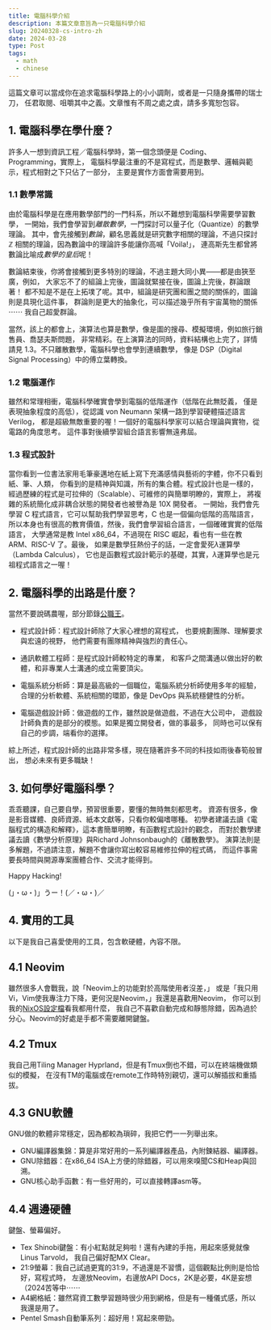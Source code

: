 ```yaml
---
title: 電腦科學介紹
description: 本篇文章意旨為一只電腦科學介紹
slug: 20240328-cs-intro-zh
date: 2024-03-28
type: Post
tags:
  - math
  - chinese
---
```


這篇文章可以當成你在追求電腦科學路上的小小調劑，或者是一只隨身攜帶的瑞士刀，
任君取閱、咀嚼其中之義。文章惟有不周之處之虞，請多多寬恕包容。

## 1. 電腦科學在學什麼？

許多人一想到資訊工程／電腦科學時，第一個念頭便是 Coding、Programming，實際上，
電腦科學最注重的不是寫程式，而是數學、邏輯與範示，程式相對之下只佔了一部分，
主要是實作方面會需要用到。

### 1.1 數學常識

由於電腦科學是在應用數學部門的一門科系，所以不難想到電腦科學需要學習數學，
一開始，我們會學習到*離散數學*，一門探討可以量子化（Quantize）的數學理論。
其中，會先接觸到*數論*，顧名思義就是研究數字相關的理論，不過只探討 $\mathbb{Z}$
相關的理論，因為數論中的理論許多能讓你高喊「Voila!」，
連高斯先生都曾將數論比喻成*數學的皇后*呢！

數論結束後，你將會接觸到更多特別的理論，不過主題大同小異——都是由狹至廣，例如，
大家忘不了的組論上完後，圖論就緊接在後，圖論上完後，群論跟著！
都不知是不是在上拓墣了呢。其中，組論是研究團和團之間的關係的，圖論則是具現化這件事，
群論則是更大的抽象化，可以描述幾乎所有宇宙萬物的關係 ⋯⋯ 我自己超愛群論。

當然，該上的都會上，演算法也算是數學，像是圖的搜尋、模擬環境，例如旅行銷售員、喬瑟夫斯問題，
非常精彩。在上演算法的同時，資料結構也上完了，詳情請見 1.3。不只離散數學，電腦科學也會學到連續數學，
像是 DSP（Digital Signal Processing）中的傅立葉轉換。

### 1.2 電腦運作

雖然和常理相衝，電腦科學確實會學到電腦的低階運作（低階在此無貶義，
僅是表現抽象程度的高低），從認識 von Neumann 架構一路到學習硬體描述語言 Verilog，
都是超級無敵重要的喔！一個好的電腦科學家可以結合理論與實物，從電路的角度思考。
這件事對後續學習組合語言影響無遠弗屆。

### 1.3 程式設計

當你看到一位書法家用毛筆豪邁地在紙上寫下充滿感情與藝術的字體，你不只看到紙、筆、人類，
你看到的是精神與知識，所有的集合體。程式設計也是一樣的，
經過歷練的程式是可拉伸的（Scalable）、可維修的與簡單明瞭的，實際上，
將複雜的系統簡化成非耦合狀態的開發者也被譽為是 10X 開發者。
一開始，我們會先學習 C 程式語言，它可以幫助我們學習思考，C 也是一個偏向低階的高階語言，
所以本身也有很高的教育價值，然後，我們會學習組合語言，一個確確實實的低階語言，
大學通常是教 Intel x86_64，不過現在 RISC 崛起，看也有一些在教 ARM、RISC-V 了。最後，
如果是數學狂熱份子的話，一定會愛死$\lambda$運算學（Lambda Calculus），
它也是函數程式設計範示的基礎，其實，$\lambda$運算學也是元祖程式語言之一喔！

## 2. 電腦科學的出路是什麼？

當然不要說碼農喔，部分節錄[公職王](https://www.public.com.tw/exam-education/univ-univcomputer-intro)。

- 程式設計師：程式設計師除了大家心裡想的寫程式，
  也要規劃團隊、理解要求與宏遠的視野，
  他們需要有團隊精神與強烈的責任心。

- 通訊軟體工程師：是程式設計師較特定的專業，
  和客戶之間溝通以做出好的軟體，和非專業人士溝通的成立需要頂尖。

- 電腦系統分析師：算是最高級的一個職位，電腦系統分析師使用多年的經驗，
  合理的分析軟體、系統相關的環節，像是 DevOps 與系統穩健性的分析。

- 電腦遊戲設計師：做遊戲的工作，雖然說是做遊戲，不過在大公司中，
  遊戲設計師負責的是部分的模態。如果是獨立開發者，做的事最多，
  同時也可以保有自己的步調，端看你的選擇。

綜上所述，程式設計師的出路非常多樣，現在隨著許多不同的科技如雨後春筍般冒出，
想必未來有更多職缺！

## 3. 如何學好電腦科學？

乖乖聽課，自己要自學，預習很重要，要懂的無時無刻都思考。
資源有很多，像是影音媒體、良師資源、紙本文獻等，只看你較偏嗜哪種。
初學者建議去讀《電腦程式的構造和解釋》，這本書簡單明瞭，有函數程式設計的觀念，
而對於數學建議去讀《數學分析原理》與Richard Johnsonbaugh的《離散數學》。
演算法則是多解題，不過請注意，解題不會讓你寫出較容易維修拉伸的程式碼，
而這件事需要長時間與開源專案團體合作、交流才能得到。

Happy Hacking!

(」・ω・)」うー！(／・ω・)／

## 4. 實用的工具

以下是我自己喜愛使用的工具，包含軟硬體，內容不限。

## 4.1 Neovim

雖然很多人會戰我，說「Neovim上的功能對於高階使用者沒差，」
或是「我只用Vi，Vim使我專注力下降，更何況是Neovim，」我還是喜歡用Neovim，
你可以到我的[NixOS設定檔](https://github.com/algasami/nixos_dotfiles)看我都用什麼，
我自己不喜歡自動完成和靜態除錯，因為過於分心。Neovim的好處是手都不需要離開鍵盤。

## 4.2 Tmux

我自己用Tiling Manager Hyprland，但是有Tmux倒也不錯，可以在終端機做類似的模擬，
在沒有TM的電腦或在remote工作時特別親切，還可以解插拔和重插拔。

## 4.3 GNU軟體

GNU做的軟體非常穩定，因為都較為瑣碎，我把它們一一列舉出來。

- GNU編譯器集錦：算是非常好用的一系列編譯器產品，內附鍊結器、編譯器。
- GNU除錯器：在x86_64 ISA上方便的除錯器，可以用來嗅聞CS和Heap與回溯。
- GNU核心助手函數：有一些好用的，可以直接轉譯asm等。

## 4.4 週邊硬體

鍵盤、螢幕偏好。

- Tex Shinobi鍵盤：有小紅點就足夠啦！還有內建的手拖，用起來感覺就像Linus Tarvold，
我自己偏好配MX Clear。
- 21:9螢幕：我自己試過更寬的31:9，不過還是不習慣，這個觀點比例則是恰恰好，寫程式時，
左邊放Neovim，右邊放API Docs，2K是必要，4K是妄想（2024苦等中⋯⋯
- A4網格紙：雖然寫資工數學習題時很少用到網格，但是有一種儀式感，所以我還是用了。
- Pentel Smash自動筆系列：超好用！寫起來帶勁。

